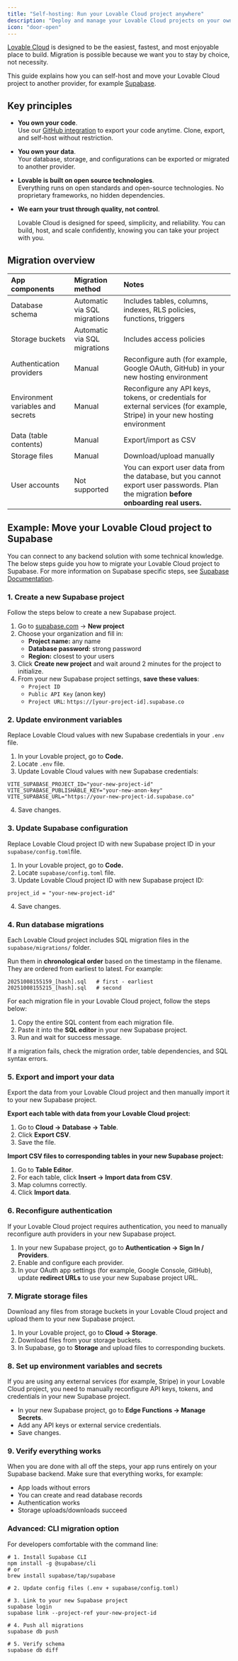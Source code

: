 ```yaml
---
title: "Self-hosting: Run your Lovable Cloud project anywhere"
description: "Deploy and manage your Lovable Cloud projects on your own infrastructure"
icon: "door-open"
---
```


[Lovable Cloud](https://docs.lovable.dev/features/cloud) is designed to be the easiest, fastest, and most enjoyable place to build. Migration is possible because we want you to stay by choice, not necessity.

This guide explains how you can self-host and move your Lovable Cloud project to another provider, for example [Supabase](http://supabase.com/).

## Key principles

- **You own your code**. \
  Use our [GitHub integration](https://docs.lovable.dev/integrations/github) to export your code anytime. Clone, export, and self-host without restriction.
- **You own your data**. \
  Your database, storage, and configurations can be exported or migrated to another provider.
- **Lovable is built on open source technologies**. \
  Everything runs on open standards and open-source technologies. No proprietary frameworks, no hidden dependencies.
- **We earn your trust through quality, not control**.

  Lovable Cloud is designed for speed, simplicity, and reliability. You can build, host, and scale confidently, knowing you can take your project with you.

## Migration overview

| **App components**                | **Migration method**         | **Notes**                                                                                                                              |
| :-------------------------------- | :--------------------------- | :------------------------------------------------------------------------------------------------------------------------------------- |
| Database schema                   | Automatic via SQL migrations | Includes tables, columns, indexes, RLS policies, functions, triggers                                                                   |
| Storage buckets                   | Automatic via SQL migrations | Includes access policies                                                                                                               |
| Authentication providers          | Manual                       | Reconfigure auth (for example, Google OAuth, GitHub) in your new hosting environment                                                   |
| Environment variables and secrets | Manual                       | Reconfigure any API keys, tokens, or credentials for external services (for example, Stripe) in your new hosting environment           |
| Data (table contents)             | Manual                       | Export/import as CSV                                                                                                                   |
| Storage files                     | Manual                       | Download/upload manually                                                                                                               |
| User accounts                     | Not supported                | You can export user data from the database, but you cannot export user passwords. Plan the migration **before onboarding real users.** |

## Example: Move your Lovable Cloud project to Supabase

You can connect to any backend solution with some technical knowledge. The below steps guide you how to migrate your Lovable Cloud project to Supabase. For more information on Supabase specific steps, see [Supabase Documentation](https://supabase.com/docs).

### 1. Create a new Supabase project

Follow the steps below to create a new Supabase project.

1. Go to [supabase.com](https://supabase.com) → **New project**
2. Choose your organization and fill in:
   - **Project name:** any name
   - **Database password:** strong password
   - **Region:** closest to your users
3. Click **Create new project** and wait around 2 minutes for the project to initialize.
4. From your new Supabase project settings, **save these values**:
   - `Project ID`
   - `Public API Key` (anon key)
   - `Project URL`: `https://[your-project-id].supabase.co`

### 2. Update environment variables

Replace Lovable Cloud values with new Supabase credentials in your `.env` file.

1. In your Lovable project, go to **Code.**
2. Locate `.env` file.
3. Update Lovable Cloud values with new Supabase credentials:

```
VITE_SUPABASE_PROJECT_ID="your-new-project-id"
VITE_SUPABASE_PUBLISHABLE_KEY="your-new-anon-key"
VITE_SUPABASE_URL="https://your-new-project-id.supabase.co"
```

4. Save changes.

### 3. Update Supabase configuration

Replace Lovable Cloud project ID with new Supabase project ID in your `supabase/config.toml`file.

1. In your Lovable project, go to **Code.**
2. Locate `supabase/config.toml` file.
3. Update Lovable Cloud project ID with new Supabase project ID:

```
project_id = "your-new-project-id"
```

4. Save changes.

### 4. Run database migrations

Each Lovable Cloud project includes SQL migration files in the `supabase/migrations/` folder.

Run them in **chronological order** based on the timestamp in the filename. They are ordered from earliest to latest. For example:

```
20251008155159_[hash].sql   # first - earliest
20251008155215_[hash].sql   # second
```

For each migration file in your Lovable Cloud project, follow the steps below:

1. Copy the entire SQL content from each migration file.
1. Paste it into the **SQL editor** in your new Supabase project.
3. Run and wait for success message.

<Tip>
  If a migration fails, check the migration order, table dependencies, and SQL syntax errors.
</Tip>

### 5. Export and import your data

Export the data from your Lovable Cloud project and then manually import it to your new Supabase project.

**Export each table with data from your Lovable Cloud project:**

1. Go to **Cloud → Database → Table**.
2. Click **Export CSV**.
3. Save the file.

**Import CSV files to corresponding tables in your new Supabase project:**

1. Go to **Table Editor**.
2. For each table, click **Insert → Import data from CSV**.
3. Map columns correctly.
4. Click **Import data**.

### 6. Reconfigure authentication

If your Lovable Cloud project requires authentication, you need to manually reconfigure auth providers in your new Supabase project.

1. In your new Supabase project, go to **Authentication → Sign In / Providers**.
2. Enable and configure each provider.
3. In your OAuth app settings (for example, Google Console, GitHub),\
   update **redirect URLs** to use your new Supabase project URL.

### 7. Migrate storage files

Download any files from storage buckets in your Lovable Cloud project and upload them to your new Supabase project.

1. In your Lovable project, go to **Cloud → Storage**.
1. Download files from your storage buckets.
2. In Supabase, go to **Storage** and upload files to corresponding buckets.

### 8. Set up environment variables and secrets

If you are using any external services (for example, Stripe) in your Lovable Cloud project, you need to manually reconfigure API keys, tokens, and credentials in your new Supabase project.

- In your new Supabase project, go to **Edge Functions → Manage Secrets**.
- Add any API keys or external service credentials.
- Save changes.

### 9. Verify everything works

When you are done with all off the steps, your app runs entirely on your Supabase backend. Make sure that everything works, for example:

- App loads without errors
- You can create and read database records
- Authentication works
- Storage uploads/downloads succeed

### Advanced: CLI migration option

For developers comfortable with the command line:

```
# 1. Install Supabase CLI
npm install -g @supabase/cli
# or
brew install supabase/tap/supabase

# 2. Update config files (.env + supabase/config.toml)

# 3. Link to your new Supabase project
supabase login
supabase link --project-ref your-new-project-id

# 4. Push all migrations
supabase db push

# 5. Verify schema
supabase db diff
```